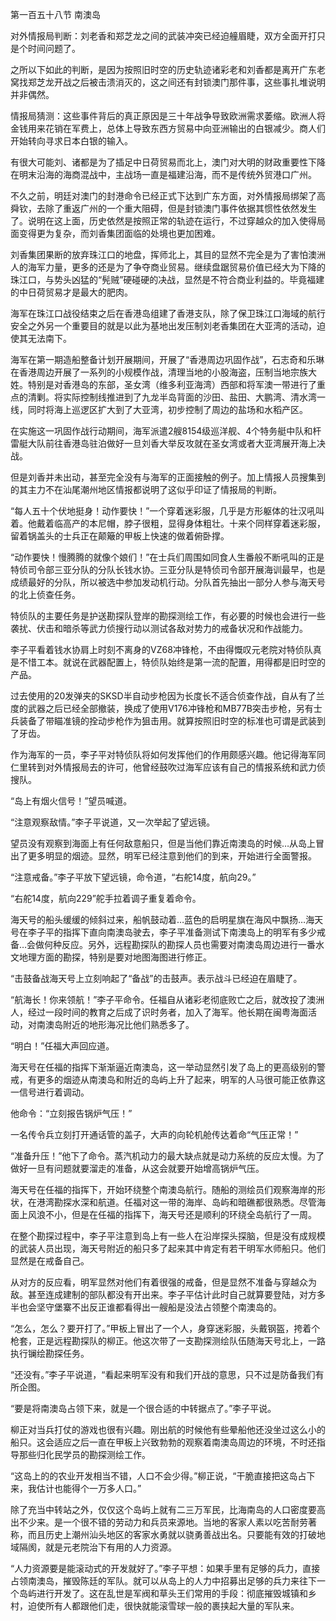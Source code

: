 

第一百五十八节 南澳岛

对外情报局判断：刘老香和郑芝龙之间的武装冲突已经迫艟眉睫，双方全面开打只是个时间问题了。

之所以下如此的判断，是因为按照旧时空的历史轨迹诸彩老和刘香都是离开广东老窝找郑芝龙开战之后被击溃消灭的，这之间还有封锁澳门那件事，这些事扎堆说明并非偶然。

情报局猜测：这些事件背后的真正原因是三十年战争导致欧洲需求萎缩。欧洲人将金钱用来花销在军费上，总体上导致东西方贸易中向亚洲输出的白银减少。商人们开始转向寻求日本白银的输入。

有很大可能刘、诸都是为了插足中日荷贸易而北上，澳门对大明的财政重要性下降在明末沿海的海商混战中，主战场一直是福建沿海，而不是传统外贸港口广州。

不久之前，明廷对澳门的封港命令已经正式下达到广东方面，对外情报局绑架了高舜钦，去除了重返广州的一个重大阻碍，但是封锁澳门事件依据其惯性依然发生了。说明在这上面，历史依然是按照正常的轨迹在运行，不过穿越众的加入使得局面变得更为复杂，而刘香集团面临的处境也更加困难。

刘香集团果断的放弃珠江口的地盘，挥师北上，其目的显然不完全是为了害怕澳洲人的海军力量，更多的还是为了争夺商业贸易。继续盘踞贸易价值已经大为下降的珠江口，与势头凶猛的“髡贼”硬碰硬的决战，显然是不符合商业利益的。毕竟福建的中日荷贸易才是最大的肥肉。

海军在珠江口战役结束之后在香港岛组建了香港支队，除了保卫珠江口海域的航行安全之外另一个重要目的就是以此为基地出发压制刘老香集团在大亚湾的活动，迫使其无法南下。

海军在第一期造船整备计划开展期间，开展了“香港周边巩固作战”，石志奇和乐琳在香港周边开展了一系列的小规模作战，清理当地的小股海盗，压制当地宗族大姓。特别是对香港岛的东部，圣女湾（维多利亚海湾）西部和将军澳一带进行了重点的清剿。将实际控制线推进到了九龙半岛背面的沙田、盐田、大鹏湾、清水湾一线，同时将海上巡逻区扩大到了大亚湾，初步控制了周边的盐场和水稻产区。

在实施这一巩固作战行动期间，海军派遣2艘8154级巡洋舰、4个特务艇中队和杆雷艇大队前往香港岛驻泊做好一旦刘香大举反攻就在圣女湾或者大亚湾展开海上决战。

但是刘香并未出动，甚至完全没有与海军的正面接触的例子。加上情报人员搜集到的其主力不在汕尾潮州地区情报都说明了这似乎印证了情报局的判断。

“每人五十个伏地挺身！动作要快！”一个穿着迷彩服，几乎是方形躯体的壮汉吼叫着。他戴着临高产的本尼帽，脖子很粗，显得身体粗壮。十来个同样穿着迷彩服，留着锅盖头的士兵正在颠簸的甲板上快速的做着俯卧撑。

“动作要快！慢腾腾的就像个娘们！”在士兵们周围如同食人生番般不断吼叫的正是特侦司令部三亚分队的分队长钱水协。三亚分队是特侦司令部开展海训最早，也是成绩最好的分队，所以被选中参加发动机行动。分队首先抽出一部分人参与海天号的北上侦查任务。

特侦队的主要任务是护送勘探队登岸的勘探测绘工作，有必要的时候也会进行一些袭扰、伏击和暗杀等武力侦搜行动以测试各敌对势力的戒备状况和作战能力。

李子平看着钱水协肩上时刻不离身的VZ68冲锋枪，不由得慨叹元老院对特侦队真是不惜工本。就说在武器配置上，特侦队始终是第一流的配置，用得都是旧时空的产品。

过去使用的20发弹夹的SKSD半自动步枪因为长度长不适合侦查作战，自从有了兰度的武器之后已经全部撤装，换成了使用V176冲锋枪和MB77B突击步枪，另有士兵装备了带瞄准镜的拴动步枪作为狙击用。就算按照旧时空的标准也可谓是武装到了牙齿。

作为海军的一员，李子平对特侦队将如何发挥他们的作用颇感兴趣。他记得海军同仁里转到对外情报局去的许可，他曾经鼓吹过海军应该有自己的情报系统和武力侦搜队。

“岛上有烟火信号！”望员喊道。

“注意观察敌情。”李子平说道，又一次举起了望远镜。

望员没有观察到海面上有任何敌意船只，但是当他们靠近南澳岛的时候…从岛上冒出了更多明显的烟迹。显然，明军已经注意到他们的到来，开始进行全面警报。

“注意戒备。”李子平放下望远镜，命令道，“右舵14度，航向29。”

“右舵14度，航向229”舵手拉着调子重复着命令。

海天号的船头缓缓的倾斜过来，船帆鼓动着…蓝色的启明星旗在海风中飘扬…海天号在李子平的指挥下直向南澳岛驶去，李子平准备测试下南澳岛上的明军有多少戒备…会做何种反应。另外，远程勘探队的勘探人员也需要对南澳岛周边进行一番水文地理方面的勘探，特别是要对地图海图进行修正。

“击鼓备战海天号上立刻响起了“备战”的击鼓声。表示战斗已经迫在眉睫了。

“航海长！你来领航！”李子平命令。任福自从诸彩老彻底败亡之后，就改投了澳洲人，经过一段时间的教育之后成了识时务者，加入了海军。他长期在闽粤海面活动，对南澳岛附近的地形海况比他们熟悉多了。

“明白！”任福大声回应道。

海天号在任福的指挥下渐渐逼近南澳岛，这一举动显然引发了岛上的更高级别的警戒，有更多的烟迹从南澳岛和附近的岛屿上升了起来，明军的人马很可能正依靠这一信号进行着调动。

他命令：“立刻报告锅炉气压！”

一名传令兵立刻打开通话管的盖子，大声的向轮机舱传达着命“气压正常！”

“准备升压！”他下了命令。蒸汽机动力的最大缺点就是动力系统的反应太慢。为了做好一旦有问题就要溜走的准备，从这会就要开始增高锅炉气压。

海天号在任福的指挥下，开始环绕整个南澳岛航行。随船的测绘员们观察海岸的形状，在港湾勘探水深和航道。任福对这一带的海岸、岛屿和暗礁都很熟悉。尽管海面上风浪不小，但是在任福的指挥下，海天号还是顺利的环绕全岛航行了一周。

在整个勘探过程中，李子平注意到岛上有一些人在沿岸探头探脑，但是没有成规模的武装人员出现，海天号附近的船只多了起来其中肯定有若干明军水师船只。他们显然是在戒备自己。

从对方的反应看，明军显然对他们有着很强的戒备，但是显然不准备与穿越众为敌。甚至连成建制的部队都没有开出来。李子平估计此时自己就算要登陆，对方多半也会坚守堡寨不出反正谁都看得出一艘船是没法占领整个南澳岛的。

“怎么，怎么？要开打了。”甲板上冒出了一个人，身穿迷彩服，头戴钢盔，挎着个枪套，正是远程勘探队的柳正。他这次带了一支勘探测绘队伍随海天号北上，一路执行镧绘勘探任务。

“还没有。”李子平说道，“看起来明军没有和我们开战的意思，只不过是防备我们有所企图。

“要是将南澳岛占领下来，就是一个很合适的中转据点了。”李子平说。

柳正对当兵打仗的游戏也很有兴趣。刚出航的时候他有些晕船他还没坐过这么小的船只。这会适应之后一直在甲板上兴致勃勃的观察着南澳岛周边的环境，不时还指导那些归化民学员的勘探测绘工作。

“这岛上的的农业开发相当不错，人口不会少得。”柳正说，“干脆直接把这岛占下来，我估计也能得个一万多人口。”

除了充当中转站之外，仅仅这个岛屿上就有二三万军民，比海南岛的人口密度要高出不少来。是一个很不错的劳动力和兵员来源地。当地的客家人素以吃苦耐劳著称，而且历史上潮州汕头地区的客家水勇就以骁勇善战出名。只要能有效的打破地域隔阂，就是元老院治下有用的人力资源。

“人力资源要是能滚动式的开发就好了。”李子平想：如果手里有足够的兵力，直接占领南澳岛，摧毁陈廷的军队。就可以从岛上的人力中招募出足够的兵力来往下一个岛屿进行开发了。这在乱世是军阀和草头王们常用的手段：彻底摧毁城镇和乡村，迫使所有人都跟他们走，很快就能滚雪球一般的裹挟起大量的军队来。


